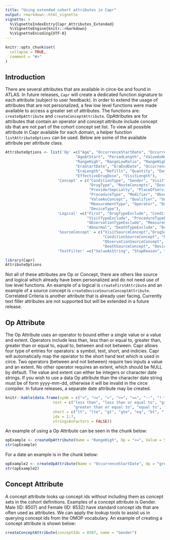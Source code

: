 ```yaml
---
title: "Using extended cohort attributes in Capr"
output: rmarkdown::html_vignette
vignette: >
  %\VignetteIndexEntry{Capr_Attributes_Extended}
  %\VignetteEngine{knitr::rmarkdown}
  %\VignetteEncoding{UTF-8}
---
```


```r
knitr::opts_chunk$set(
  collapse = TRUE,
  comment = "#>"
)
```

## Introduction 

There are several attributes that are available in circe-be and found in ATLAS. In future releases, `Capr` will create a dedicated function signature to each attribute (subject to user feedback). In order to extend the usage of attributes that are not personalized, a few low level functions were made available to access a greater set of attributes. The functions are: `createOpAttribute` and `createConceptAttribute`. OpAttributes are for attributes that contain an operator and concept attribute include concept ids that are not part of the cohort concept set list. To view all possible attribute in Capr available for each domain, a helper function `listAttributeOptions` can be used. Below are some of the available attribute per attribute class. 

```r
AttributeOptions <- list('Op' =c("Age", "OccurrenceStartDate", "OccurrenceEnd", "AgeAtEnd",
                               "AgeAtStart", "PeriodLength", "ValueAsNumber", "RangeLow",
                               "RangeHigh", "RangeLowRatio", "RangeHighRatio",
                               "EraStartDate", "EraEndDate", "OccurrenceCount",
                               "EraLength", "Refills", "Quantity", "DaysSupply",
                               "EffectiveDrugDose", "VisitLength"),
                       'Concept' = c("ConditionType", "Gender", "VisitType",
                                     "DrugType", "RouteConcepts", "DoseUnit",
                                     "ProviderSepcialty", "PlaceOfService",
                                     "ProcedureType", "Modifier", "ObservationType",
                                     "ValueAsConcept", "Qualifier", "Unit",
                                     "MeasurementType", "Operator", "DeathType",
                                     "DeviceType"),
                       'Logical' =c("First", "DrugTypeExclude", "ConditionTypeExclude",
                                    "VisitTypeExclude", "ProcedureTypeExclude",
                                    "ObservationTypeExclude", "MeasurementTypeExclude",
                                    "Abnormal", "DeathTypeExclude", "DeviceTypeExclude"),
                       'SourceConcept' = c("VisitSourceConcept","DrugSourceConcept",
                                           "ConditionSourceConcept", "ProcedureSourceConcept",
                                           "ObservationSourceConcept", "MeasurementSourceConcept",
                                           "DeathSourceConcept", "DeviceSourceConcept"),
                       'TextFilter' =c("ValueAsString", "StopReason", "UniqueDeviceId"))
```


```r
library(Capr)
AttributeOptions
```

Not all of these attributes are Op or Concept, there are others like source and logical which already have been personalized and do not need use of low level functions. An example of a logical is `createFirstAttribute` and an example of a source concept is `createDeviceSourceConceptAttribute`.  Correlated Criteria is another attribute that is already user facing. Currently text filler attributes are not supported but will be extended in a future release. 


## Op Attribute

The Op Attribute uses an operator to bound either a single value or a value and extent. Operators include less than, less than or equal to, greater than, greater than or equal to, equal to, between and not between. Capr allows four type of entries for operators: a symbol, text, short, and indicies. Capr will automatically map the operator to the short hand text which is used in circe. Two operators (between and not between) require two inputs a value and an extent. No other operator requires an extent, which should be NULL by default. The value and extent can either be integers or character date strings. If you wish to use a data Op attribute than the character date string must be of form yyyy-mm-dd, otherwise it will be invalid in the circe compiler. In future releases, a separate date attribute may be created. 

```r
knitr::kable(data.frame(symb = c("<", "<=", ">", ">=", "==", "--", "!-"),
                     text = c("less than", "less than or equal to", "greater than",
                              "greater than or equal to", "equal to", "between", "not between"),
                     short = c("lt", "lte", "gt", "gte", "eq", "bt", "!bt"),
                     idx = 1:7,
                     stringsAsFactors = FALSE))
```

An example of using a Op Attribute can be seen in the chunk below:

```r
opExample <- createOpAttribute(Name = "RangeHigh", Op = ">=", Value = 5L)
str(opExample)
```

For a date an example is in the chunk below:

```r
opExample2 <- createOpAttribute(Name = "OccurrenceStartDate", Op = "greater than", Value = "2018-12-31")
str(opExample2)
```

## Concept Attribute

A concept attribute looks up concept ids without including them as concept sets in the cohort definitions. Examples of a concept attribute is Gender. Male (ID: 8507) and Female (ID: 8532) have standard concept ids that are often used as attributes. We can apply the lookup tools to assist us in querying concept ids from the OMOP vocabulary. An example of creating a concept attribute is shown below:

```r
createConceptAttribute(conceptIds = 8507, name = "Gender")
```

